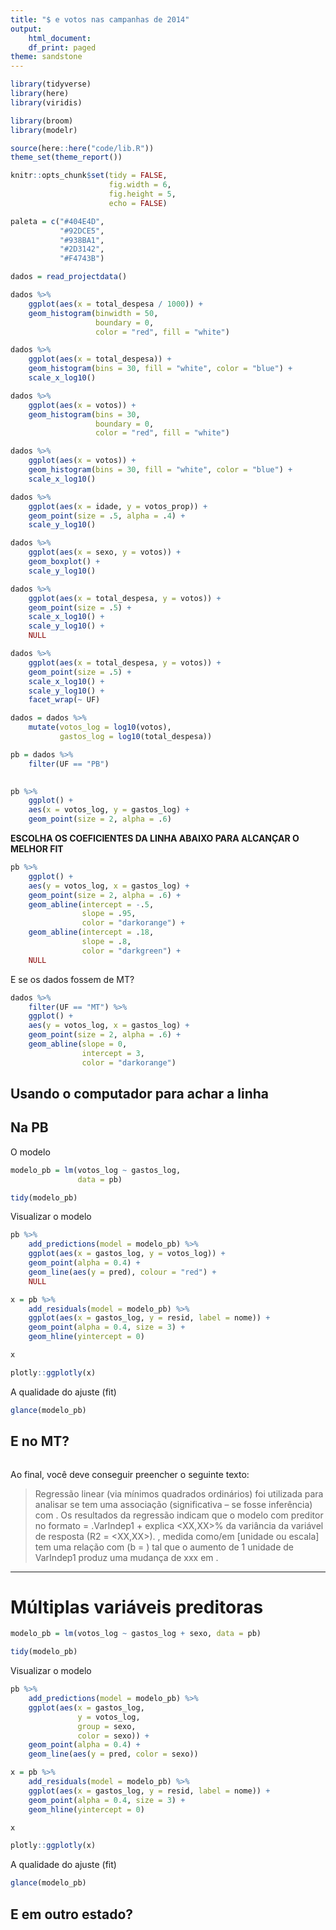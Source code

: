 ---
title: "$ e votos nas campanhas de 2014"
output:
    html_document:
    df_print: paged
theme: sandstone
---

```{r echo=FALSE, message=FALSE, warning=FALSE}
library(tidyverse)
library(here)
library(viridis)

library(broom)
library(modelr)

source(here::here("code/lib.R"))
theme_set(theme_report())

knitr::opts_chunk$set(tidy = FALSE,
                      fig.width = 6,
                      fig.height = 5,
                      echo = FALSE)

paleta = c("#404E4D",
           "#92DCE5",
           "#938BA1",
           "#2D3142",
           "#F4743B")
```

```{r read}
dados = read_projectdata()
```

```{r}
dados %>% 
    ggplot(aes(x = total_despesa / 1000)) + 
    geom_histogram(binwidth = 50, 
                   boundary = 0, 
                   color = "red", fill = "white") 

dados %>% 
    ggplot(aes(x = total_despesa)) + 
    geom_histogram(bins = 30, fill = "white", color = "blue") + 
    scale_x_log10()
```

```{r}
dados %>% 
    ggplot(aes(x = votos)) + 
    geom_histogram(bins = 30, 
                   boundary = 0, 
                   color = "red", fill = "white") 

dados %>% 
    ggplot(aes(x = votos)) + 
    geom_histogram(bins = 30, fill = "white", color = "blue") + 
    scale_x_log10()
```


```{r}
dados %>% 
    ggplot(aes(x = idade, y = votos_prop)) + 
    geom_point(size = .5, alpha = .4) + 
    scale_y_log10()
```

```{r}
dados %>% 
    ggplot(aes(x = sexo, y = votos)) + 
    geom_boxplot() + 
    scale_y_log10()
```


```{r}
dados %>% 
    ggplot(aes(x = total_despesa, y = votos)) + 
    geom_point(size = .5) + 
    scale_x_log10() +
    scale_y_log10() +
    NULL
```

```{r}
dados %>% 
    ggplot(aes(x = total_despesa, y = votos)) + 
    geom_point(size = .5) + 
    scale_x_log10() + 
    scale_y_log10() + 
    facet_wrap(~ UF)
```

```{r}
dados = dados %>% 
    mutate(votos_log = log10(votos), 
           gastos_log = log10(total_despesa))
```


```{r}
pb = dados %>% 
    filter(UF == "PB") 
    

pb %>% 
    ggplot() + 
    aes(x = votos_log, y = gastos_log) + 
    geom_point(size = 2, alpha = .6)
```

**ESCOLHA OS COEFICIENTES DA LINHA ABAIXO PARA ALCANÇAR O MELHOR FIT**

```{r}
pb %>% 
    ggplot() + 
    aes(y = votos_log, x = gastos_log) + 
    geom_point(size = 2, alpha = .6) + 
    geom_abline(intercept = -.5, 
                slope = .95, 
                color = "darkorange") + 
    geom_abline(intercept = .18, 
                slope = .8, 
                color = "darkgreen") + 
    NULL
```

E se os dados fossem de MT? 

```{r}
dados %>% 
    filter(UF == "MT") %>% 
    ggplot() + 
    aes(y = votos_log, x = gastos_log) + 
    geom_point(size = 2, alpha = .6) + 
    geom_abline(slope = 0, 
                intercept = 3, 
                color = "darkorange")

```

## Usando o computador para achar a linha

## Na PB

O modelo

```{r}
modelo_pb = lm(votos_log ~ gastos_log, 
               data = pb)

tidy(modelo_pb)
```

Visualizar o modelo

```{r}
pb %>% 
    add_predictions(model = modelo_pb) %>% 
    ggplot(aes(x = gastos_log, y = votos_log)) + 
    geom_point(alpha = 0.4) + 
    geom_line(aes(y = pred), colour = "red") + 
    NULL

```

```{r}
x = pb %>% 
    add_residuals(model = modelo_pb) %>% 
    ggplot(aes(x = gastos_log, y = resid, label = nome)) + 
    geom_point(alpha = 0.4, size = 3) + 
    geom_hline(yintercept = 0)

x

plotly::ggplotly(x)
```


A qualidade do ajuste (fit)

```{r}
glance(modelo_pb)
```

## E no MT? 

```{r}

```


Ao final, você deve conseguir preencher o seguinte texto: 

> Regressão linear (via mínimos quadrados ordinários) foi utilizada para analisar se <VarIndep1> tem uma associação (significativa -- se fosse inferência) com <VarDep>. Os resultados da regressão indicam que o modelo com preditor no formato <VarDep> = <XXX>.VarIndep1 + <Intercept> explica <XX,XX>% da variância da variável de resposta (R2 = <XX,XX>). <VarIndep1>, medida como/em [unidade ou escala] tem uma relação com <VarDep> (b = <YY>) tal que o aumento de 1 unidade de VarIndep1 produz uma mudança de xxx em <VarDep>.

---

# Múltiplas variáveis preditoras

```{r}
modelo_pb = lm(votos_log ~ gastos_log + sexo, data = pb)

tidy(modelo_pb)
```

Visualizar o modelo

```{r}
pb %>% 
    add_predictions(model = modelo_pb) %>% 
    ggplot(aes(x = gastos_log, 
               y = votos_log, 
               group = sexo, 
               color = sexo)) + 
    geom_point(alpha = 0.4) + 
    geom_line(aes(y = pred, color = sexo))  
```

```{r}
x = pb %>% 
    add_residuals(model = modelo_pb) %>% 
    ggplot(aes(x = gastos_log, y = resid, label = nome)) + 
    geom_point(alpha = 0.4, size = 3) + 
    geom_hline(yintercept = 0)

x

plotly::ggplotly(x)
```


A qualidade do ajuste (fit)

```{r}
glance(modelo_pb)
```

## E em outro estado? 

```{r}

```

